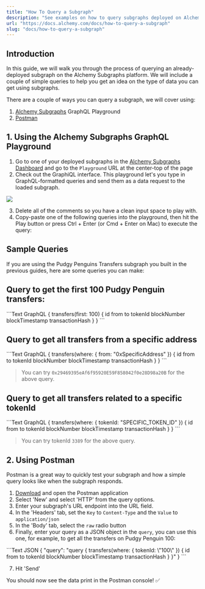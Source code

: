 ```yaml
---
title: "How To Query a Subgraph"
description: "See examples on how to query subgraphs deployed on Alchemy Subgraphs."
url: "https://docs.alchemy.com/docs/how-to-query-a-subgraph"
slug: "docs/how-to-query-a-subgraph"
---
```


## Introduction

In this guide, we will walk you through the process of querying an already-deployed subgraph on the Alchemy Subgraphs platform. We will include a couple of simple queries to help you get an idea on the type of data you can get using subgraphs.

There are a couple of ways you can query a subgraph, we will cover using:

1. [Alchemy Subgraphs](https://subgraphs.alchemy.com/dashboard) GraphQL Playground
2. [Postman](https://www.postman.com/)

## 1. Using the Alchemy Subgraphs GraphQL Playground

1. Go to one of your deployed subgraphs in the [Alchemy Subgraphs Dashboard](https://subgraphs.alchemy.com/dashboard) and go to the `Playground` URL at the center-top of the page
2. Check out the GraphiQL interface. This playground let's you type in GraphQL-formatted queries and send them as a data request to the loaded subgraph.

![](a02e8b8-Screenshot_2023-10-30_at_1.11.14_PM.png)

3. Delete all of the comments so you have a clean input space to play with.
4. Copy-paste one of the following queries into the playground, then hit the Play button or press Ctrl + Enter (or Cmd + Enter on Mac) to execute the query:

## Sample Queries

If you are using the Pudgy Penguins Transfers subgraph you built in the previous guides, here are some queries you can make:

## Query to get the first 100 Pudgy Penguin transfers:

<CodeGroup>
  ```Text GraphQL
  {
    transfers(first: 100) {
      id
      from
      to
      tokenId
      blockNumber
      blockTimestamp
      transactionHash
    }
  }
  ```
</CodeGroup>

## Query to get all transfers from a specific address

<CodeGroup>
  ```Text GraphQL
  {
    transfers(where: { from: "0xSpecificAddress" }) {
      id
      from
      to
      tokenId
      blockNumber
      blockTimestamp
      transactionHash
    }
  }
  ```
</CodeGroup>

> You can try `0x29469395eAf6f95920E59F858042f0e28D98a20B` for the above query.

## Query to get all transfers related to a specific tokenId

<CodeGroup>
  ```Text GraphQL
  {
    transfers(where: { tokenId: "SPECIFIC_TOKEN_ID" }) {
      id
      from
      to
      tokenId
      blockNumber
      blockTimestamp
      transactionHash
    }
  }
  ```
</CodeGroup>

> You can try tokenId `3389` for the above query.

## 2. Using Postman

Postman is a great way to quickly test your subgraph and how a simple query looks like when the subgraph responds.

1. [Download](https://www.postman.com/downloads/) and open the Postman application
2. Select 'New' and select 'HTTP' from the query options.
3. Enter your subgraph's URL endpoint into the URL field.
4. In the 'Headers' tab, set the `Key` to `Content-Type` and the `Value` to `application/json`
5. In the 'Body' tab, select the `raw` radio button
6. Finally, enter your query as a JSON object in the `query`, you can use this one, for example, to get all the transfers on Pudgy Penguin 100:

<CodeGroup>
  ```Text JSON
  {
    "query": "query { transfers(where: { tokenId: \"100\" }) { id from to tokenId blockNumber blockTimestamp transactionHash } }"
  }
  ```
</CodeGroup>

7. Hit 'Send'

You should now see the data print in the Postman console! ✅
